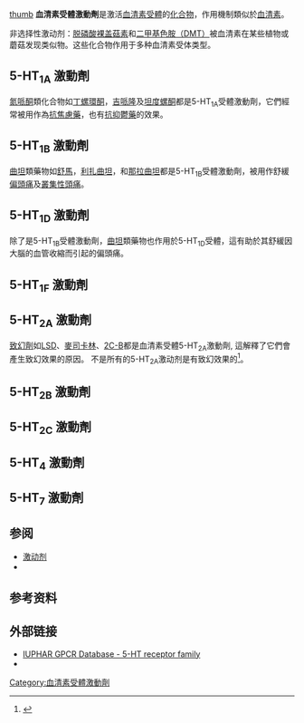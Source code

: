 [[image:Serotonin-2D-skeletal.svg|thumb]]
{{Request translation|en|date=2016年4月26日}}
{{medical}}
'''血清素受體激動劑'''是激活[[血清素受體|血清素受體]]的[[化合物|化合物]]，作用機制類似於[[血清素|血清素]]。

非选择性激动剂：[[脱磷酸裸盖菇素|脱磷酸裸盖菇素]]和[[二甲基色胺|二甲基色胺（DMT）]]被血清素在某些植物或蘑菇发现类似物。这些化合物作用于多种血清素受体类型。

==5-HT<sub>1A</sub> 激動劑==
[[氮哌酮|氮哌酮]]類化合物如[[丁螺環酮|丁螺環酮]]，[[吉哌隆|吉哌隆]]及[[坦度螺酮|坦度螺酮]]都是5-HT<sub>1A</sub>受體激動劑，它們經常被用作為[[抗焦慮藥|抗焦慮藥]]，也有[[抗抑鬱藥|抗抑鬱藥]]的效果。

==5-HT<sub>1B</sub> 激動劑==
[[曲坦|曲坦]]類藥物如[[舒馬|舒馬]]，[[利扎曲坦|利扎曲坦]]，和[[那拉曲坦|那拉曲坦]]都是5-HT<sub>1B</sub>受體激動劑，被用作舒緩[[偏頭痛|偏頭痛]]及[[叢集性頭痛|叢集性頭痛]]。

==5-HT<sub>1D</sub> 激動劑==
除了是5-HT<sub>1B</sub>受體激動劑，[[曲坦|曲坦]]類藥物也作用於5-HT<sub>1D</sub>受體，這有助於其舒緩因大腦的血管收縮而引起的偏頭痛。

==5-HT<sub>1F</sub> 激動劑==


==5-HT<sub>2A</sub> 激動劑==
[[致幻劑|致幻劑]]如[[LSD|LSD]]、[[麥司卡林|麥司卡林]]、[[2C-B|2C-B]]都是血清素受體5-HT<sub>2A</sub>激動劑, 這解釋了它們會產生致幻效果的原因。 不是所有的5-HT<sub>2A</sub>激动剂是有致幻效果的<ref>{{cite journal|last=Aghajanian, M.D.|first=G.K.|coauthors=G.J. Marek, M.D., Ph.D.|title=Serotonin and Hallucinogens|journal=Neuropharmacology|year=1999|volume=21|issue= 2S|pages=16S|accessdate=4 March 2013|doi=10.1016/s0893-133x(98)00135-3}}</ref>。

==5-HT<sub>2B</sub> 激動劑==


==5-HT<sub>2C</sub> 激動劑==


==5-HT<sub>4</sub> 激動劑==


==5-HT<sub>7</sub> 激動劑==


== 参阅 ==
* [[激动剂|激动剂]]
* {{le|血清素拮抗剂|Serotonin antagonist}}

== 参考资料 ==
{{reflist}}

==外部链接==
* [http://www.iuphar-db.org/GPCR/ChapterMenuForward?chapterID=1288 IUPHAR GPCR Database - 5-HT receptor family] {{Wayback|url=http://www.iuphar-db.org/GPCR/ChapterMenuForward?chapterID=1288 |date=20160601111735 }}
* {{MeshName|Serotonin+agonists}}


{{neuromodulation}}
{{Drugs for functional gastrointestinal disorders}}
{{Antimigraine preparations}}
{{Anxiolytics}}

[[Category:血清素受體激動劑|Category:血清素受體激動劑]]